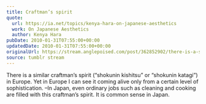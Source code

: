 ```yaml
---
title: Craftman’s spirit
quote:
  url: https://ia.net/topics/kenya-hara-on-japanese-aesthetics
  work: On Japanese Aesthetics
  author: Kenya Hara
pubDate: 2010-01-31T07:55:00+00:00
updatedDate: 2010-01-31T07:55:00+00:00
originalUrl: https://stream.anglepoised.com/post/362852902/there-is-a-similar-craftmans-spirit-shokunin
source: tumblr stream
---
```


There is a similar craftman’s spirit (“shokunin kishitsu” or “shokunin katagi”) in Europe. Yet in Europe I can see it coming alive only from a certain level of sophistication. –In Japan, even ordinary jobs such as cleaning and cooking are filled with this craftman’s spirit. It is common sense in Japan.
